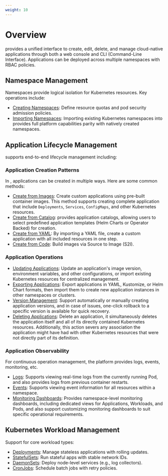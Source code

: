 ```yaml
---
weight: 10
---
```


# Overview

<Term name="product" /> provides a unified interface to create, edit, delete, and manage cloud-native applications through both a web console and CLI (Command-Line Interface). Applications can be deployed across multiple namespaces with RBAC policies.

## Namespace Management

Namespaces provide logical isolation for Kubernetes resources. Key operations include:

- [Creating Namespaces](./building_application/namespace/create_namespace.mdx): Define resource quotas and pod security admission policies.
- [Importing Namespaces](./building_application/namespace/import_namespace.mdx): Importing existing Kubernetes namespaces into <Term name="product" /> provides full platform capabilities parity with natively created namespaces.

## Application Lifecycle Management
<Term name="product" /> supports end-to-end lifecycle management including: 

### Application Creation Patterns

In <Term name="product"/>, applications can be created in multiple ways. Here are some common methods:

- [Create from Images](./building_application/create_applications/image_app.mdx): Create custom applications using pre-built container images. This method supports creating complete application that include `Deployments`, `Services`, `ConfigMaps`, and other Kubernetes resources.
- [Create from Catalog](./building_application/create_applications/chart_app.mdx): <Term name="product" /> provides application catalogs, allowing users to select predefined application templates (Helm Charts or Operator Backed) for creation.
- [Create from YAML](./building_application/create_applications/yaml_app.mdx): By importing a YAML file, create a custom application with all included resources in one step.
- [Create from Code](./building_application/create_applications/s2i_app.mdx): Build images via Source to Image (S2I).

### Application Operations
- [Updating Applications](./building_application/operation_maintaining/application_upgrade.mdx): Update an application's image version, environment variables, and other configurations, or import existing Kubernetes resources for centralized management.
- [Exporting Applications](./building_application/operation_maintaining/export.mdx): Export applications in YAML, Kustomize, or Helm Chart formats, then import them to create new application instances in other namespaces or clusters.
- [Version Management](./building_application/operation_maintaining/version.mdx): Support automatically or manually creating application versions, and in case of issues, one-click rollback to a specific version is available for quick recovery.
- [Deleting Applications](./building_application/operation_maintaining/application_delete.mdx): Delete an application, it simultaneously deletes the application itself and all of its directly contained Kubernetes resources. Additionally, this action severs any association the application might have had with other Kubernetes resources that were not directly part of its definition.

### Application Observability
For continuous operation management, the platform provides logs, events, monitoring, etc.
- [Logs](./building_application/application_observability/log.mdx): Supports viewing real-time logs from the currently running Pod, and also provides logs from previous container restarts.
- [Events](./building_application/application_observability/event.mdx): Supports viewing event information for all resources within a namespace.
- [Monitoring Dashboards](./building_application/application_observability/monitor.mdx): Provides namespace-level monitoring dashboards, including dedicated views for Applications, Workloads, and Pods, and also support customizing monitoring dashboards to suit specific operational requirements.

## Kubernetes Workload Management

Support for core workload types:
- [Deployments](./building_application/application_workloads/deployment_create.mdx): Manage stateless applications with rolling updates.
- [StatefulSets](./building_application/application_workloads/statefulset_create.mdx): Run stateful apps with stable network IDs.
- [DaemonSets](./building_application/application_workloads/deamonset_create.mdx): Deploy node-level services (e.g., log collectors).
- [CronJobs](./building_application/application_workloads/cronjob_create.mdx): Schedule batch jobs with retry policies.

